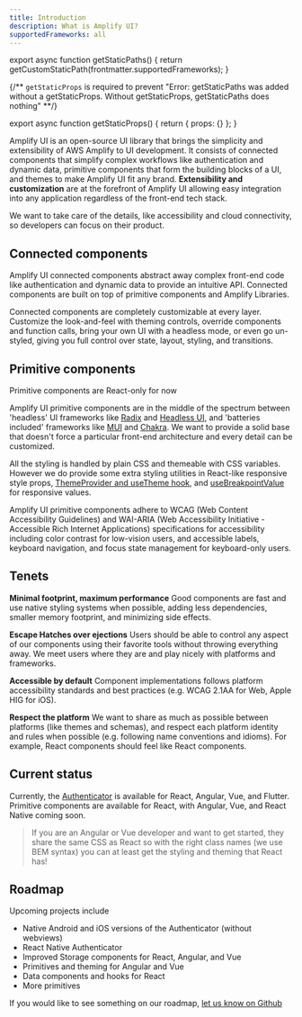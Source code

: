 ```yaml
---
title: Introduction
description: What is Amplify UI?
supportedFrameworks: all
---
```



export async function getStaticPaths() {
  return getCustomStaticPath(frontmatter.supportedFrameworks);
}

{/** `getStaticProps` is required to prevent "Error: getStaticPaths was added without a getStaticProps. Without getStaticProps, getStaticPaths does nothing" **/}

export async function getStaticProps() {
  return { props: {} };
}

Amplify UI is an open-source UI library that brings the simplicity and extensibility of AWS Amplify to UI development. It consists of connected components that simplify complex workflows like authentication and dynamic data, primitive components that form the building blocks of a UI, and themes to make Amplify UI fit any brand. **Extensibility and customization** are at the forefront of Amplify UI allowing easy integration into any application regardless of the front-end tech stack.

We want to take care of the details, like accessibility and cloud connectivity, so developers can focus on their product.

## Connected components

Amplify UI connected components abstract away complex front-end code like authentication and dynamic data to provide an intuitive API. Connected components are built on top of primitive components and Amplify Libraries.

Connected components are completely customizable at every layer. Customize the look-and-feel with theming controls, override components and function calls, bring your own UI with a headless mode, or even go un-styled, giving you full control over state, layout, styling, and transitions.

## Primitive components

<Alert role="none" variation="info">
  Primitive components are React-only for now
</Alert>

Amplify UI primitive components are in the middle of the spectrum between 'headless' UI frameworks like [Radix](https://www.radix-ui.com/) and [Headless UI](https://headlessui.com/), and 'batteries included' frameworks like [MUI](https://mui.com/) and [Chakra](https://chakra-ui.com/). We want to provide a solid base that doesn't force a particular front-end architecture and every detail can be customized.

All the styling is handled by plain CSS and themeable with CSS variables. However we do provide some extra styling utilities in React-like responsive style props, [ThemeProvider and useTheme hook](/react/theming), and [useBreakpointValue](/react/theming/responsive#usebreakpointvalue) for responsive values.

Amplify UI primitive components adhere to WCAG (Web Content Accessibility Guidelines) and WAI-ARIA (Web Accessibility Initiative - Accessible Rich Internet Applications) specifications for accessibility including color contrast for low-vision users, and accessible labels, keyboard navigation, and focus state management for keyboard-only users.

## Tenets

**Minimal footprint, maximum performance**
Good components are fast and use native styling systems when possible, adding less dependencies, smaller memory footprint, and minimizing side effects.

**Escape Hatches over ejections**
Users should be able to control any aspect of our components using their favorite tools without throwing everything away. We meet users where they are and play nicely with platforms and frameworks.

**Accessible by default**
Component implementations follows platform accessibility standards and best practices (e.g. WCAG 2.1AA for Web, Apple HIG for iOS).

**Respect the platform**
We want to share as much as possible between platforms (like themes and schemas), and respect each platform identity and rules when possible (e.g. following name conventions and idioms). For example, React components should feel like React components.

## Current status

Currently, the [Authenticator](../connected-components/authenticator) is available for React, Angular, Vue, and Flutter. Primitive components are available for React, with Angular, Vue, and React Native coming soon.

> If you are an Angular or Vue developer and want to get started, they share the same CSS as React so with the right class names
> (we use BEM syntax) you can at least get the styling and theming that React has!

## Roadmap

Upcoming projects include

- Native Android and iOS versions of the Authenticator (without webviews)
- React Native Authenticator
- Improved Storage components for React, Angular, and Vue
- Primitives and theming for Angular and Vue
- Data components and hooks for React
- More primitives

If you would like to see something on our roadmap, [let us know on Github](https://github.com/aws-amplify/amplify-ui/discussions)
